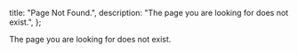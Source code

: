   title: "Page Not Found.",
  description: "The page you are looking for does not exist.",
};

The page you are looking for does not exist.
